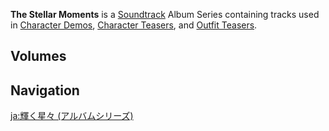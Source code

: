 {{About|the [[Soundtrack]] Album Series|the first Volume|The Stellar Moments}}
{{Terminology Infobox
|title = The Stellar Moments
|image = The Stellar Moments.png
|type  = Album Series
}}
'''The Stellar Moments''' is a [[Soundtrack]] Album Series containing tracks used in [[Character Demo]]s, [[Character Teaser]]s, and [[Character Outfit#Outfit Teasers|Outfit Teaser]]s.

==Volumes==
{{Albums by Category Table|The Stellar Moments Albums}}

==Navigation==
{{Soundtrack Navbox|The Stellar Moments}}

[[ja:輝く星々 (アルバムシリーズ)]]